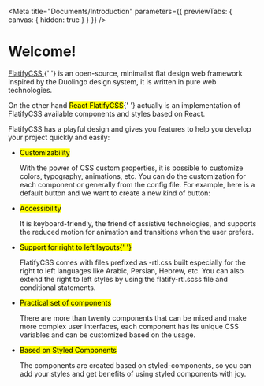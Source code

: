 
<Meta
  title="Documents/Introduction"
  parameters={{ previewTabs: { canvas: { hidden: true } } }}
/>

# Welcome!

<p class="component-doc-intro">
  <a href="https://flatifycss.com/" target="_blank">
    FlatifyCSS
  </a>{' '}
  is an open-source, minimalist flat design web framework inspired by the
  Duolingo design system, it is written in pure web technologies.
</p>
<p class="component-doc-intro">
  On the other hand <mark class="inline style-blue">React FlatifyCSS</mark>{' '}
  actually is an implementation of FlatifyCSS available components and styles
  based on React.
</p>
<div class="funky-spacer" />

FlatifyCSS has a playful design and gives you features to help you develop your project quickly and easily:

- <mark class="inline style-blue-light">Customizability</mark>

  With the power of CSS custom properties, it is possible to customize colors, typography, animations, etc. You can do the customization for each component or generally from the config file. For example, here is a default button and we want to create a new kind of button:

  <div class="funky-spacer-sm" />

- <mark class="inline style-green-light">Accessibility</mark>

  It is keyboard-friendly, the friend of assistive technologies, and supports the reduced motion for animation and transitions when the user prefers.

  <div class="funky-spacer-sm" />

- <mark class="inline style-orange-light">
    Support for right to left layouts{' '}
  </mark>

  FlatifyCSS comes with files prefixed as -rtl.css built especially for the right to left languages like Arabic, Persian, Hebrew, etc. You can also extend the right to left styles by using the flatify-rtl.scss file and conditional statements.

  <div class="funky-spacer-sm" />

- <mark class="inline style-purple-light">Practical set of components</mark>

  There are more than twenty components that can be mixed and make more complex user interfaces, each component has its unique CSS variables and can be customized based on the usage.

  <div class="funky-spacer-sm" />

- <mark class="inline style-pink-light">Based on Styled Components</mark>

  The components are created based on styled-components, so you can add your styles and get benefits of using styled components with joy.

